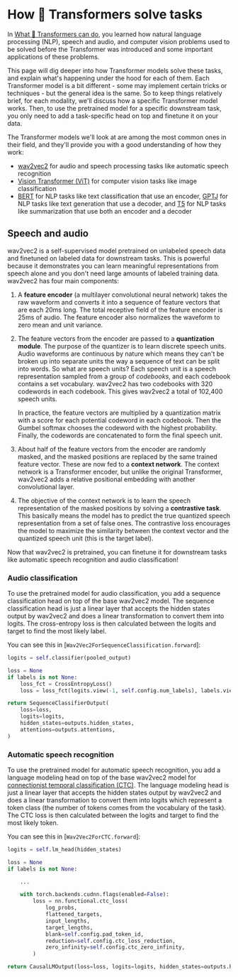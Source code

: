 <!--Copyright 2022 The HuggingFace Team. All rights reserved.

Licensed under the Apache License, Version 2.0 (the "License"); you may not use this file except in compliance with
the License. You may obtain a copy of the License at

http://www.apache.org/licenses/LICENSE-2.0

Unless required by applicable law or agreed to in writing, software distributed under the License is distributed on
an "AS IS" BASIS, WITHOUT WARRANTIES OR CONDITIONS OF ANY KIND, either express or implied. See the License for the
specific language governing permissions and limitations under the License.
-->

# How 🤗 Transformers solve tasks

In [What 🤗 Transformers can do](task_summary), you learned how natural language processing (NLP), speech and audio, and computer vision problems used to be solved before the Transformer was introduced and some important applications of these problems. 

This page will dig deeper into how Transformer models solve these tasks, and explain what's happening under the hood for each of them. Each Transformer model is a bit different - some may implement certain tricks or techniques - but the general idea is the same. So to keep things relatively brief, for each modality, we'll discuss how a specific Transformer model works. Then, to use the pretrained model for a specific downstream task, you only need to add a task-specific head on top and finetune it on your data.

The Transformer models we'll look at are among the most common ones in their field, and they'll provide you with a good understanding of how they work:

- [wav2vec2](model_doc/wav2vec2) for audio and speech processing tasks like automatic speech recognition
- [Vision Transformer (ViT)](model_doc/vit) for computer vision tasks like image classification
- [BERT](model_doc/bert) for NLP tasks like text classification that use an encoder, [GPTJ](model_doc/gptj) for NLP tasks like text generation that use a decoder, and [T5](model_doc/t5) for NLP tasks like summarization that use both an encoder and a decoder

## Speech and audio

wav2vec2 is a self-supervised model pretrained on unlabeled speech data and finetuned on labeled data for downstream tasks. This is powerful because it demonstrates you can learn meaningful representations from speech alone and you don't need large amounts of labeled training data. wav2vec2 has four main components:

1. A **feature encoder** (a multilayer convolutional neural network) takes the raw waveform and converts it into a sequence of feature vectors that are each 20ms long. The total receptive field of the feature encoder is 25ms of audio. The feature encoder also normalizes the waveform to zero mean and unit variance.

2. The feature vectors from the encoder are passed to a **quantization module**. The purpose of the quantizer is to learn discrete speech units. Audio waveforms are continuous by nature which means they can't be broken up into separate units the way a sequence of text can be split into words. So what are speech units? Each speech unit is a speech representation sampled from a group of *codebooks*, and each codebook contains a set vocabulary. wav2vec2 has two codebooks with 320 codewords in each codebook. This gives wav2vec2 a total of 102,400 speech units.

    In practice, the feature vectors are multiplied by a quantization matrix with a score for each potential codeword in each codebook. Then the Gumbel softmax chooses the codeword with the highest probability. Finally, the codewords are concatenated to form the final speech unit.

3. About half of the feature vectors from the encoder are randomly masked, and the masked positions are replaced by the same trained feature vector. These are now fed to a **context network**. The context network is a Transformer encoder, but unlike the original Transformer, wav2vec2 adds a relative positional embedding with another convolutional layer.

4. The objective of the context network is to learn the speech representation of the masked positions by solving a **contrastive task**. This basically means the model has to predict the true quantized speech representation from a set of false ones. The contrastive loss encourages the model to maximize the similarity between the context vector and the quantized speech unit (this is the target label). 

Now that wav2vec2 is pretrained, you can finetune it for downstream tasks like automatic speech recognition and audio classification!

### Audio classification

To use the pretrained model for audio classification, you add a sequence classification head on top of the base wav2vec2 model. The sequence classification head is just a linear layer that accepts the hidden states output by wav2vec2 and does a linear transformation to convert them into logits. The cross-entropy loss is then calculated between the logits and target to find the most likely label.

You can see this in [`Wav2Vec2ForSequenceClassification.forward`]:

```py
logits = self.classifier(pooled_output)

loss = None
if labels is not None:
    loss_fct = CrossEntropyLoss()
    loss = loss_fct(logits.view(-1, self.config.num_labels), labels.view(-1))

return SequenceClassifierOutput(
    loss=loss,
    logits=logits,
    hidden_states=outputs.hidden_states,
    attentions=outputs.attentions,
)
```

### Automatic speech recognition

To use the pretrained model for automatic speech recognition, you add a language modeling head on top of the base wav2vec2 model for [connectionist temporal classification (CTC)](glossary#connectionist-temporal-classification-ctc). The language modeling head is just a linear layer that accepts the hidden states output by wav2vec2 and does a linear transformation to convert them into logits which represent a token class (the number of tokens comes from the vocabulary of the task). The CTC loss is then calculated between the logits and target to find the most likely token.

You can see this in [`Wav2Vec2ForCTC.forward`]:

```py
logits = self.lm_head(hidden_states)

loss = None
if labels is not None:

    ...

    with torch.backends.cudnn.flags(enabled=False):
        loss = nn.functional.ctc_loss(
            log_probs,
            flattened_targets,
            input_lengths,
            target_lengths,
            blank=self.config.pad_token_id,
            reduction=self.config.ctc_loss_reduction,
            zero_infinity=self.config.ctc_zero_infinity,
        )

return CausalLMOutput(loss=loss, logits=logits, hidden_states=outputs.hidden_states, attentions=outputs.attentions)
```